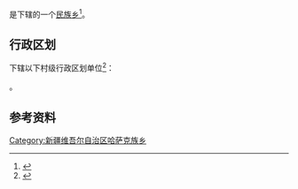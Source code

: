 {{中国乡级行政区|65/23/24/203/000}}

'''{{PAGENAMEBASE}}'''是{{PRC admin/fullname|65/23/24/203/000|3}}下辖的一个[[民族乡|民族乡]]<ref>{{PRC admin/ref sgc|{{PRC admin/parent|65/23/24/203/000}}}}</ref>。

== 行政区划 ==
{{PAGENAMEBASE}}下辖以下村级行政区划单位<ref>{{PRC admin/ref sgc|65/23/24/203/000}}</ref>：

{{PRC admin/children|65/23/24/203/000}}。

== 参考资料 ==
{{reflist}}

{{新疆行政区划小作品}}
{{PRC admin/navcat|65/23/24/203/000}}
[[Category:新疆维吾尔自治区哈萨克族乡|Category:新疆维吾尔自治区哈萨克族乡]]